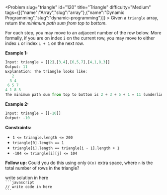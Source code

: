 
<Problem slug="triangle" id="120" title="Triangle" difficulty="Medium" tags={[{"name":"Array","slug":"array"},{"name":"Dynamic Programming","slug":"dynamic-programming"}]} >
    Given a `triangle` array, return _the minimum path sum from top to bottom_.

For each step, you may move to an adjacent number of the row below. More formally, if you are on index `i` on the current row, you may move to either index `i` or index `i + 1` on the next row.

**Example 1:**

```javascript 
Input: triangle = [[2],[3,4],[6,5,7],[4,1,8,3]]
Output: 11
Explanation: The triangle looks like:
   2
  3 4
 6 5 7
4 1 8 3
The minimum path sum from top to bottom is 2 + 3 + 5 + 1 = 11 (underlined above).
```

**Example 2:**

```javascript 
Input: triangle = [[-10]]
Output: -10
```

**Constraints:**

*   `1 <= triangle.length <= 200`
*   `triangle[0].length == 1`
*   `triangle[i].length == triangle[i - 1].length + 1`
*   `-104 <= triangle[i][j] <= 104`

**Follow up:** Could you do this using only `O(n)` extra space, where `n` is the total number of rows in the triangle?
</Problem >

<Solution>
write solution in here
</Solution>

<Code>
```javascript
// write code in here
```
</Code>

<Similar data={[]} />
